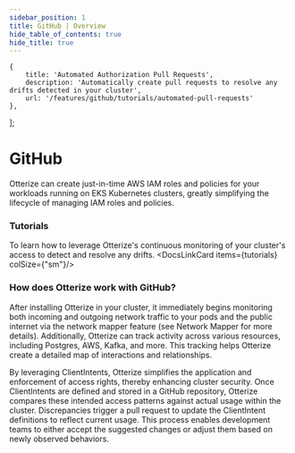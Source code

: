 ```yaml
---
sidebar_position: 1
title: GitHub | Overview
hide_table_of_contents: true
hide_title: true
---
```



    {
        title: 'Automated Authorization Pull Requests',
        description: 'Automatically create pull requests to resolve any drifts detected in your cluster',
        url: '/features/github/tutorials/automated-pull-requests'
    },
];


# GitHub

Otterize can create just-in-time AWS IAM roles and policies for your workloads running on EKS Kubernetes clusters, greatly simplifying the lifecycle of managing IAM roles and policies.

### Tutorials

To learn how to leverage Otterize's continuous monitoring of your cluster's access to detect and resolve any drifts.
<DocsLinkCard items={tutorials} colSize={"sm"}/>

### How does Otterize work with GitHub?

After installing Otterize in your cluster, it immediately begins monitoring both incoming and outgoing network traffic to your pods and the public internet via the network mapper feature (see Network Mapper for more details). Additionally, Otterize can track activity across various resources, including Postgres, AWS, Kafka, and more. This tracking helps Otterize create a detailed map of interactions and relationships.

By leveraging ClientIntents, Otterize simplifies the application and enforcement of access rights, thereby enhancing cluster security. Once ClientIntents are defined and stored in a GitHub repository, Otterize compares these intended access patterns against actual usage within the cluster. Discrepancies trigger a pull request to update the ClientIntent definitions to reflect current usage. This process enables development teams to either accept the suggested changes or adjust them based on newly observed behaviors.